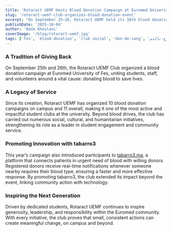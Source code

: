 ```yaml
---
title: 'Rotaract UEMF Hosts Blood Donation Campaign at Euromed University of Fes'
slug: 'rotaract-uemf-club-organizes-blood-donation-event'
excerpt: "On September 25–26, Rotaract UEMF held its 10th blood donation campaign at Euromed University of Fes, uniting the community around a life-saving cause and promoting tabarro3.ma, the platform that links patients with nearby donors."
publishDate: '2025-10-04'
author: 'Nada Khoulani'
coverImage: '/blog/rotaract-uemf.jpg'
tags: ['fes', 'blood-donation', 'club social', 'don-de-sang', 'التبرع-بالدم']
---
```


### A Tradition of Giving Back

On September 25th and 26th, the Rotaract UEMF Club organized a blood donation campaign at Euromed University of Fes, uniting students, staff, and volunteers around a vital cause: donating blood to save lives.

### A Legacy of Service

Since its creation, Rotaract UEMF has organized 10 blood donation campaigns on campus and 11 overall, making it one of the most active and impactful student clubs at the university. Beyond blood drives, the club has carried out numerous social, cultural, and humanitarian initiatives, strengthening its role as a leader in student engagement and community service.

### Promoting Innovation with tabarro3

This year’s campaign also introduced participants to [tabarro3.ma](http://tabarro3.ma/), a platform that connects patients in urgent need of blood with willing donors. Registered donors receive real-time notifications whenever someone nearby requires their blood type, ensuring a faster and more effective response. By promoting tabarro3, the club extended its impact beyond the event, linking community action with technology.

### Inspiring the Next Generation

Driven by dedicated students, Rotaract UEMF continues to inspire generosity, leadership, and responsibility within the Euromed community. With every initiative, the club proves that small, consistent actions can create meaningful change, on campus and beyond.